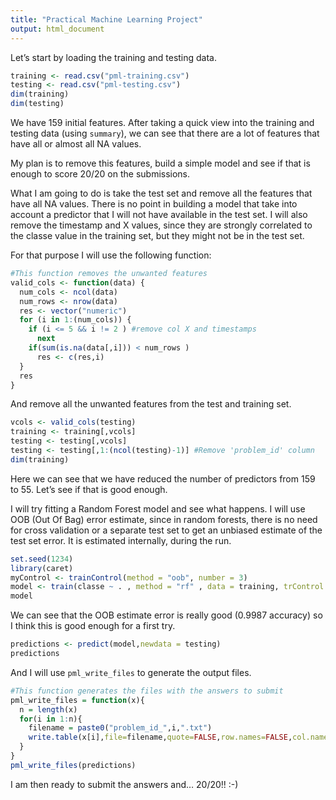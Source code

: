 ```yaml
---
title: "Practical Machine Learning Project"
output: html_document
---
```


Let's start by loading the training and testing data.

```r
training <- read.csv("pml-training.csv")
testing <- read.csv("pml-testing.csv")
dim(training)
dim(testing)
```

We have 159 initial features. After taking a quick view into the training and testing data (using `summary`), we can see that there are a lot of features that have all or almost all NA values. 

My plan is to remove this features, build a simple model and see if that is enough to score 20/20 on the submissions. 

What I am going to do is take the test set and remove all the features that have all NA values. There is no point in building a model that take into account a predictor that I will not have available in the test set. I will also remove the timestamp and X values, since they are strongly correlated to the classe value in the training set, but they might not be in the test set.

For that purpose I will use the following function:

```r
#This function removes the unwanted features
valid_cols <- function(data) {  
  num_cols <- ncol(data)
  num_rows <- nrow(data)
  res <- vector("numeric")
  for (i in 1:(num_cols)) {
    if (i <= 5 && i != 2 ) #remove col X and timestamps
      next
    if(sum(is.na(data[,i])) < num_rows )
      res <- c(res,i)
  }    
  res
}
```

And remove all the unwanted features from the test and training set.

```r
vcols <- valid_cols(testing)
training <- training[,vcols]
testing <- testing[,vcols]
testing <- testing[,1:(ncol(testing)-1)] #Remove 'problem_id' column
dim(training)
```

Here we can see that we have reduced the number of predictors from 159 to 55. Let's see if that is good enough.

I will try fitting a Random Forest model and see what happens. I will use OOB (Out Of Bag) error estimate, since in random forests, there is no need for cross validation or a separate test set to get an unbiased estimate of the test set error. It is estimated internally, during the run.


```r
set.seed(1234)
library(caret)
myControl <- trainControl(method = "oob", number = 3)
model <- train(classe ~ . , method = "rf" , data = training, trControl = myControl)
model
```

We can see that the OOB estimate error is really good (0.9987 accuracy) so I think this is good enough for a first try. 

```r
predictions <- predict(model,newdata = testing)
predictions
```

And I will use `pml_write_files` to generate the output files.

```r
#This function generates the files with the answers to submit
pml_write_files = function(x){
  n = length(x)
  for(i in 1:n){
    filename = paste0("problem_id_",i,".txt")
    write.table(x[i],file=filename,quote=FALSE,row.names=FALSE,col.names=FALSE)
  }
}
pml_write_files(predictions)
```

I am then ready to submit the answers and... 20/20!! :-)